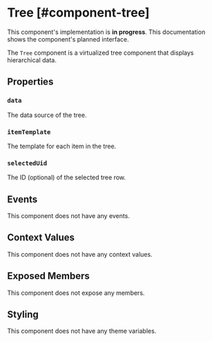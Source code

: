 
# Tree [#component-tree]

<Callout type="info" emoji="ℹ️">This component's implementation is **in progress**. This documentation shows the component's planned interface.</Callout>

The `Tree` component is a virtualized tree component that displays hierarchical data.

## Properties

### `data`

The data source of the tree.

### `itemTemplate`

The template for each item in the tree.

### `selectedUid`

The ID (optional) of the selected tree row.

## Events

This component does not have any events.

## Context Values

This component does not have any context values.

## Exposed Members

This component does not expose any members.

## Styling

This component does not have any theme variables.
